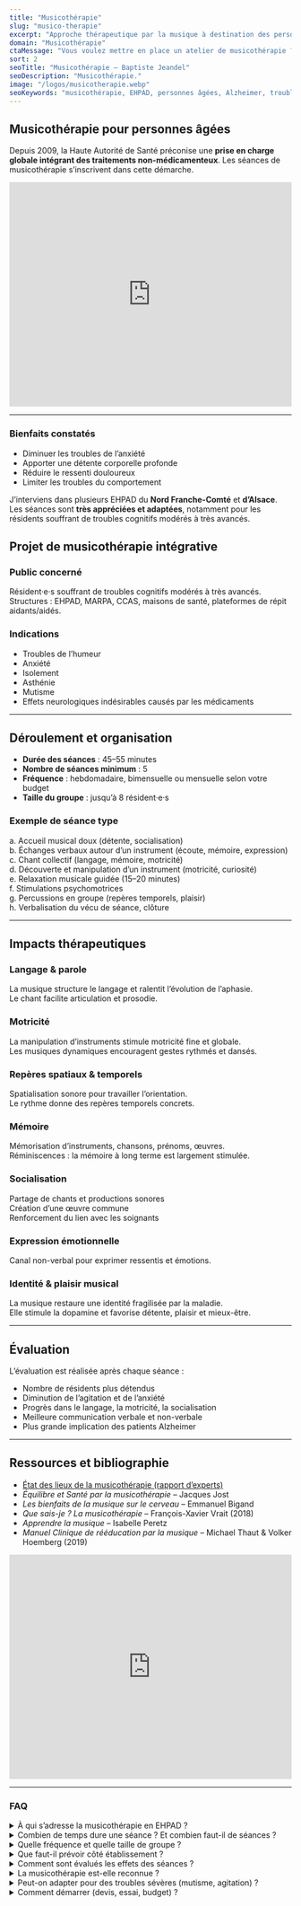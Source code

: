 ```yaml
---
title: "Musicothérapie"
slug: "musico-therapie"
excerpt: "Approche thérapeutique par la musique à destination des personnes âgées."
domain: "Musicothérapie"
ctaMessage: "Vous voulez mettre en place un atelier de musicothérapie ? Contactez-moi"
sort: 2
seoTitle: "Musicothérapie — Baptiste Jeandel"
seoDescription: "Musicothérapie."
image: "/logos/musicotherapie.webp"
seoKeywords: "musicothérapie, EHPAD, personnes âgées, Alzheimer, troubles cognitifs, approche non médicamenteuse, relaxation sonore, ateliers thérapeutiques, anxiété, douleur, troubles du comportement"
---
```



## Musicothérapie pour personnes âgées
Depuis 2009, la Haute Autorité de Santé préconise une **prise en charge globale intégrant des traitements non-médicamenteux**. Les séances de musicothérapie s’inscrivent dans cette démarche.

<iframe 
  width="100%" 
  height="400" 
  src="https://www.youtube.com/embed/YdNsiOIurSs" 
  title="Projet musicothérapie intégrative" 
  frameborder="0" 
  allow="accelerometer; autoplay; clipboard-write; encrypted-media; gyroscope; picture-in-picture" 
  allowfullscreen
></iframe>

---

### Bienfaits constatés

- Diminuer les troubles de l’anxiété  
- Apporter une détente corporelle profonde  
- Réduire le ressenti douloureux  
- Limiter les troubles du comportement  

J’interviens dans plusieurs EHPAD du **Nord Franche-Comté** et **d’Alsace**.  
Les séances sont **très appréciées et adaptées**, notamment pour les résidents souffrant de troubles cognitifs modérés à très avancés.

## Projet de musicothérapie intégrative

### Public concerné
Résident·e·s souffrant de troubles cognitifs modérés à très avancés.  
Structures : EHPAD, MARPA, CCAS, maisons de santé, plateformes de répit aidants/aidés.  

### Indications
- Troubles de l’humeur  
- Anxiété  
- Isolement  
- Asthénie  
- Mutisme  
- Effets neurologiques indésirables causés par les médicaments  

---

## Déroulement et organisation

- **Durée des séances** : 45–55 minutes  
- **Nombre de séances minimum** : 5  
- **Fréquence** : hebdomadaire, bimensuelle ou mensuelle selon votre budget 
- **Taille du groupe** : jusqu’à 8 résident·e·s  

### Exemple de séance type
a. Accueil musical doux (détente, socialisation)  
b. Échanges verbaux autour d’un instrument (écoute, mémoire, expression)  
c. Chant collectif (langage, mémoire, motricité)  
d. Découverte et manipulation d’un instrument (motricité, curiosité)  
e. Relaxation musicale guidée (15–20 minutes)  
f. Stimulations psychomotrices  
g. Percussions en groupe (repères temporels, plaisir)  
h. Verbalisation du vécu de séance, clôture  

---

## Impacts thérapeutiques

### Langage & parole
La musique structure le langage et ralentit l’évolution de l’aphasie.  
Le chant facilite articulation et prosodie.  

### Motricité
La manipulation d’instruments stimule motricité fine et globale.  
Les musiques dynamiques encouragent gestes rythmés et dansés.  

### Repères spatiaux & temporels
Spatialisation sonore pour travailler l’orientation.  
Le rythme donne des repères temporels concrets.  

### Mémoire
Mémorisation d’instruments, chansons, prénoms, œuvres.  
Réminiscences : la mémoire à long terme est largement stimulée.   

### Socialisation
Partage de chants et productions sonores  
Création d’une œuvre commune  
Renforcement du lien avec les soignants  

### Expression émotionnelle
Canal non-verbal pour exprimer ressentis et émotions.  

### Identité & plaisir musical
La musique restaure une identité fragilisée par la maladie.  
Elle stimule la dopamine et favorise détente, plaisir et mieux-être.  

---

## Évaluation

L’évaluation est réalisée après chaque séance :  

- Nombre de résidents plus détendus  
- Diminution de l’agitation et de l’anxiété  
- Progrès dans le langage, la motricité, la socialisation  
- Meilleure communication verbale et non-verbale  
- Plus grande implication des patients Alzheimer
---

## Ressources et bibliographie

- [État des lieux de la musicothérapie (rapport d’experts)](https://drive.google.com/file/d/1AARWbE0O2OF2ofR09c4F6AxbdXS-5BoG/view?usp=sharing)  
- *Équilibre et Santé par la musicothérapie* – Jacques Jost  
- *Les bienfaits de la musique sur le cerveau* – Emmanuel Bigand  
- *Que sais-je ? La musicothérapie* – François-Xavier Vrait (2018)  
- *Apprendre la musique* – Isabelle Peretz  
- *Manuel Clinique de rééducation par la musique* – Michael Thaut & Volker Hoemberg (2019)



<iframe 
  width="100%" 
  height="400" 
  src="https://www.youtube.com/embed/Ap5nJ0gjpqM?start=1" 
  title="Musicothérapie pour personnes âgées" 
  frameborder="0" 
  allow="accelerometer; autoplay; clipboard-write; encrypted-media; gyroscope; picture-in-picture" 
  allowfullscreen
></iframe>

---
### FAQ

<details>
  <summary>À qui s’adresse la musicothérapie en EHPAD ?</summary>
  Aux résident·e·s présentant des troubles cognitifs modérés à très avancés (Alzheimer & apparentés), anxiété, isolement, asthénie, troubles de l’humeur, etc.
</details>

<details>
  <summary>Combien de temps dure une séance ? Et combien faut-il de séances ?</summary>
  Une séance dure 45–55 minutes. Le minimum recommandé est de 5 séances pour observer des effets installés.
</details>

<details>
  <summary>Quelle fréquence et quelle taille de groupe ?</summary>
  Hebdo, bimensuelle ou mensuelle selon budget/objectif. Jusqu’à 8 résident·e·s par groupe.
</details>

<details>
  <summary>Que faut-il prévoir côté établissement ?</summary>
  Une salle calme (chaises disposées en cercle si possible). J’apporte le matériel d’écoute, d’instruments et de relaxation.
</details>

<details>
  <summary>Comment sont évalués les effets des séances ?</summary>
  Un suivi est réalisé après chaque séance : détente, agitation/anxiété, langage, motricité, socialisation, communication verbale/non-verbale, implication des personnes Alzheimer.
</details>

<details>
  <summary>La musicothérapie est-elle reconnue ?</summary>
  Oui. Depuis 2009, la HAS recommande d’intégrer des approches non médicamenteuses dans la prise en charge globale des personnes âgées. La musicothérapie s’inscrit dans ce cadre.
</details>

<details>
  <summary>Peut-on adapter pour des troubles sévères (mutisme, agitation) ?</summary>
  Oui. Les protocoles et instruments sont ajustés au profil : stimulation douce, chant guidé, percussions simples, relaxation musicale, travail rythmique progressif.
</details>

<details>
  <summary>Comment démarrer (devis, essai, budget) ?</summary>
  On définit le public, les objectifs et la fréquence, puis je propose un devis. Possibilité d’une séance test selon disponibilité. Contactez-moi via le bouton « Demander un devis ».
</details>

